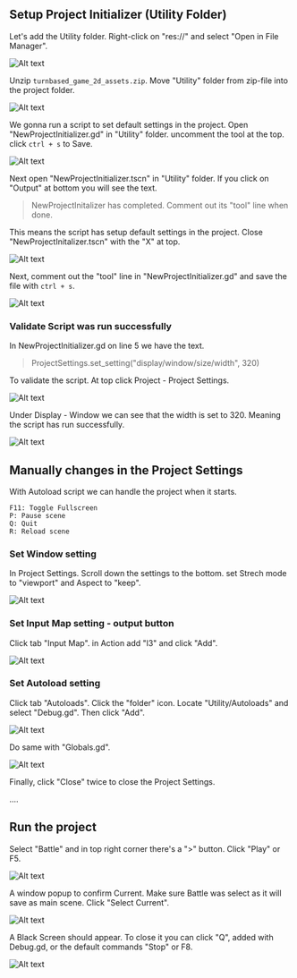 ## Setup Project Initializer (Utility Folder)

Let's add the Utility folder. Right-click on "res://" and select "Open in File Manager".

![Alt text](../../images/02-battle-scene-06.png)

Unzip `turnbased_game_2d_assets.zip`. Move "Utility" folder from zip-file into the project folder.

![Alt text](../../images/02-battle-scene-07.png)

We gonna run a script to set default settings in the project. Open "NewProjectInitializer.gd" 
in "Utility" folder. uncomment the tool at the top. click `ctrl + s` to Save.

![Alt text](../../images/02-battle-scene-08.png)

Next open "NewProjectInitializer.tscn" in "Utility" folder. If you click on "Output"
at bottom you will see the text. 

> NewProjectInitalizer has completed. Comment out its "tool" line when done.

This means the script has setup default settings in the project. Close "NewProjectInitalizer.tscn"
with the "X" at top. 

![Alt text](../../images/02-battle-scene-09.png)

Next, comment out the "tool" line in "NewProjectInitializer.gd" and save the file
with `ctrl + s`.

![Alt text](../../images/02-battle-scene-10.png)

### Validate Script was run successfully

In NewProjectInitializer.gd on line 5 we have the text.

> ProjectSettings.set_setting("display/window/size/width", 320)

To validate the script. At top click Project - Project Settings.

![Alt text](../../images/02-battle-scene-11.png)

Under Display - Window we can see that the width is set to 320. Meaning the script 
has run successfully.

![Alt text](../../images/02-battle-scene-12.png)

## Manually changes in the Project Settings

With Autoload script we can handle the project when it starts.
```
F11: Toggle Fullscreen
P: Pause scene
Q: Quit
R: Reload scene
```
### Set Window setting

In Project Settings. Scroll down the settings to the bottom. set Strech mode to "viewport"
and Aspect to "keep". 

![Alt text](../../images/02-battle-scene-13.png)

### Set Input Map setting - output button

Click tab "Input Map". in Action add "l3" and click "Add". 

![Alt text](../../images/02-battle-scene-14.png)

### Set Autoload setting

Click tab "Autoloads". Click the "folder" icon. Locate "Utility/Autoloads" and 
select "Debug.gd". Then click "Add". 

![Alt text](../../images/02-battle-scene-15-1.png)

Do same with "Globals.gd".

![Alt text](../../images/02-battle-scene-15-2.png)

Finally, click "Close" twice to close the Project Settings.

....

## Run the project

Select "Battle" and in top right corner there's a ">" button. Click "Play" or F5.

![Alt text](../../images/02-battle-scene-15.png)

A window popup to confirm Current. Make sure Battle was select as it will save 
as main scene. Click "Select Current".

![Alt text](../../images/02-battle-scene-17.png)

A Black Screen should appear. To close it you can click "Q", added with Debug.gd, or 
the default commands "Stop" or F8. 

![Alt text](../../images/02-battle-scene-18.png)

